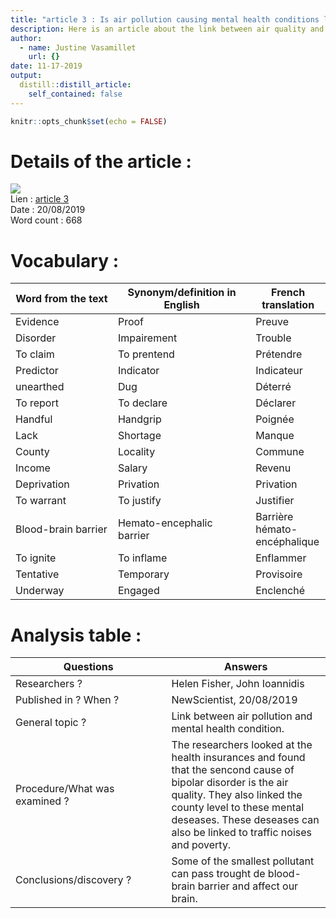 ```yaml
---
title: "article 3 : Is air pollution causing mental health conditions like depression ?"
description: Here is an article about the link between air quality and mental deseases
author:
  - name: Justine Vasamillet
    url: {}
date: 11-17-2019
output:
  distill::distill_article:
    self_contained: false
---
```


```r
knitr::opts_chunk$set(echo = FALSE)
```

# Details of the article : 

![](../data/article_3.png)  
Lien : [article 3](https://www.newscientist.com/article/2213873-is-air-pollution-causing-mental-health-conditions-like-depression/)  
Date : 20/08/2019  
Word count : 668  

# Vocabulary : 

Word from the text          |Synonym/definition in English           |French translation 
----------------------------|-------------------------------------|--------------------
Evidence  |Proof  |Preuve  
Disorder  |Impairement  |Trouble  
To claim  |To prentend  |Prétendre  
Predictor  |Indicator  |Indicateur  
unearthed  |Dug  |Déterré  
To report  |To declare  |Déclarer  
Handful  |Handgrip  |Poignée  
Lack  |Shortage  |Manque  
County  |Locality  |Commune  
Income  |Salary  |Revenu  
Deprivation  |Privation  |Privation  
To warrant  |To justify  |Justifier  
Blood-brain barrier  |Hemato-encephalic barrier  |Barrière hémato-encéphalique  
To ignite  |To inflame  |Enflammer  
Tentative  |Temporary  |Provisoire  
Underway  |Engaged  |Enclenché  
 
# Analysis table : 

Questions                  |Answers          
---------------------------|----------------------------
Researchers ?  |Helen Fisher, John Ioannidis  
Published in ? When ?  |NewScientist, 20/08/2019  
General topic ?  |Link between air pollution and mental health condition.  
Procedure/What was examined ?  |The researchers looked at the health insurances and found that the sencond cause of bipolar disorder is the air quality. They also linked the county level to these mental deseases. These deseases can also be linked to traffic noises and poverty.  
Conclusions/discovery ?  |Some of the smallest pollutant can pass trought de blood-brain barrier and affect our brain. 
 
 
 

